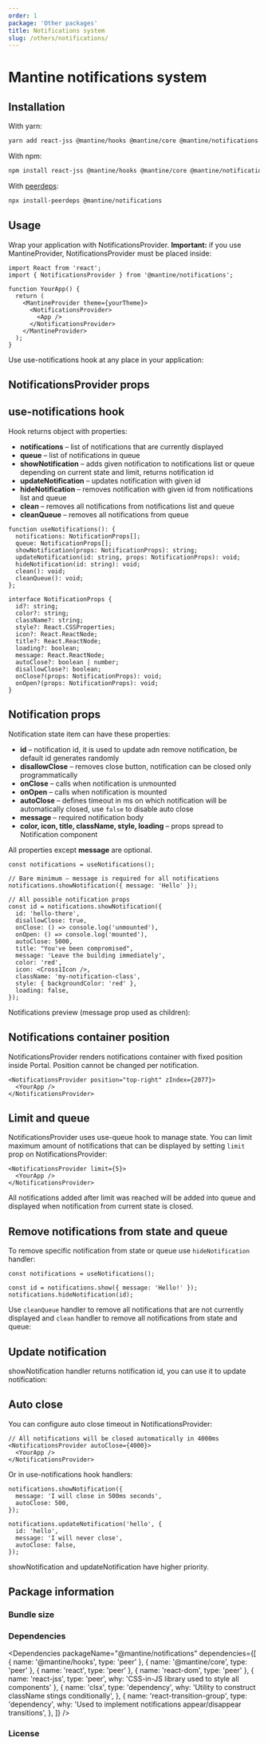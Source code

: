 ```yaml
---
order: 1
package: 'Other packages'
title: Notifications system
slug: /others/notifications/
---
```



# Mantine notifications system

<PageHeader
  source="mantine-notifications/src"
  docs="others/notifications.mdx"
  package="@mantine/notifications"
/>

<NotificationsRootDemo />

## Installation

With yarn:

```sh
yarn add react-jss @mantine/hooks @mantine/core @mantine/notifications
```

With npm:

```sh
npm install react-jss @mantine/hooks @mantine/core @mantine/notifications
```

With [peerdeps](https://www.npmjs.com/package/install-peerdeps):

```sh
npx install-peerdeps @mantine/notifications
```

## Usage

Wrap your application with NotificationsProvider.
**Important:** if you use MantineProvider, NotificationsProvider must be placed inside:

```tsx
import React from 'react';
import { NotificationsProvider } from '@mantine/notifications';

function YourApp() {
  return (
    <MantineProvider theme={yourTheme}>
      <NotificationsProvider>
        <App />
      </NotificationsProvider>
    </MantineProvider>
  );
}
```

Use use-notifications hook at any place in your application:

<NotificationsBaseDemo />

## NotificationsProvider props

<PropsTable component="NotificationsProvider" />

## use-notifications hook

Hook returns object with properties:

- **notifications** – list of notifications that are currently displayed
- **queue** – list of notifications in queue
- **showNotification** – adds given notification to notifications list or queue depending on current state and limit, returns notification id
- **updateNotification** – updates notification with given id
- **hideNotification** – removes notification with given id from notifications list and queue
- **clean** – removes all notifications from notifications list and queue
- **cleanQueue** – removes all notifications from queue

```tsx
function useNotifications(): {
  notifications: NotificationProps[];
  queue: NotificationProps[];
  showNotification(props: NotificationProps): string;
  updateNotification(id: string, props: NotificationProps): void;
  hideNotification(id: string): void;
  clean(): void;
  cleanQueue(): void;
};

interface NotificationProps {
  id?: string;
  color?: string;
  className?: string;
  style?: React.CSSProperties;
  icon?: React.ReactNode;
  title?: React.ReactNode;
  loading?: boolean;
  message: React.ReactNode;
  autoClose?: boolean | number;
  disallowClose?: boolean;
  onClose?(props: NotificationProps): void;
  onOpen?(props: NotificationProps): void;
}
```

## Notification props

Notification state item can have these properties:

- **id** – notification id, it is used to update adn remove notification, be default id generates randomly
- **disallowClose** – removes close button, notification can be closed only programmatically
- **onClose** – calls when notification is unmounted
- **onOpen** – calls when notification is mounted
- **autoClose** – defines timeout in ms on which notification will be automatically closed, use `false` to disable auto close
- **message** – required notification body
- **color, icon, title, className, style, loading** – props spread to <GatsbyLink to="/core/notification/">Notification</GatsbyLink> component

All properties except **message** are optional.

```tsx
const notifications = useNotifications();

// Bare minimum – message is required for all notifications
notifications.showNotification({ message: 'Hello' });

// All possible notification props
const id = notifications.showNotification({
  id: 'hello-there',
  disallowClose: true,
  onClose: () => console.log('unmounted'),
  onOpen: () => console.log('mounted'),
  autoClose: 5000,
  title: "You've been compromised",
  message: 'Leave the building immediately',
  color: 'red',
  icon: <Cross1Icon />,
  className: 'my-notification-class',
  style: { backgroundColor: 'red' },
  loading: false,
});
```

Notifications preview (message prop used as children):

<NotificationConfigurator noCode />

## Notifications container position

NotificationsProvider renders notifications container with fixed position inside <GatsbyLink to="/core/portal/">Portal</GatsbyLink>.
Position cannot be changed per notification.

```tsx
<NotificationsProvider position="top-right" zIndex={2077}>
  <YourApp />
</NotificationsProvider>
```

## Limit and queue

NotificationsProvider uses <GatsbyLink to="/hooks/use-queue/">use-queue</GatsbyLink> hook to manage state.
You can limit maximum amount of notifications that can be displayed by setting
`limit` prop on NotificationsProvider:

```tsx
<NotificationsProvider limit={5}>
  <YourApp />
</NotificationsProvider>
```

All notifications added after limit was reached will be added into queue
and displayed when notification from current state is closed.

<NotificationsLimitDemo />

## Remove notifications from state and queue

To remove specific notification from state or queue use `hideNotification` handler:

```tsx
const notifications = useNotifications();

const id = notifications.show({ message: 'Hello!' });
notifications.hideNotification(id);
```

Use `cleanQueue` handler to remove all notifications that are not currently displayed and
`clean` handler to remove all notifications from state and queue:

<NotificationsCleanDemo />

## Update notification

showNotification handler returns notification id, you can use it to update notification:

<NotificationsUpdateDemo />

## Auto close

You can configure auto close timeout in NotificationsProvider:

```tsx
// All notifications will be closed automatically in 4000ms
<NotificationsProvider autoClose={4000}>
  <YourApp />
</NotificationsProvider>
```

Or in use-notifications hook handlers:

```tsx
notifications.showNotification({
  message: 'I will close in 500ms seconds',
  autoClose: 500,
});

notifications.updateNotification('hello', {
  id: 'hello',
  message: 'I will never close',
  autoClose: false,
});
```

showNotification and updateNotification have higher priority.

<NotificationsAutoCloseDemo />

## Package information

### Bundle size

<BundleSize packageName="@mantine/notifications" />

### Dependencies

<Dependencies
  packageName="@mantine/notifications"
  dependencies={[
    { name: '@mantine/hooks', type: 'peer' },
    { name: '@mantine/core', type: 'peer' },
    { name: 'react', type: 'peer' },
    { name: 'react-dom', type: 'peer' },
    { name: 'react-jss', type: 'peer', why: 'CSS-in-JS library used to style all components' },
    {
      name: 'clsx',
      type: 'dependency',
      why: 'Utility to construct className stings conditionally',
    },
    {
      name: 'react-transition-group',
      type: 'dependency',
      why: 'Used to implement notifications appear/disappear transitions',
    },
  ]}
/>

### License

<License />
